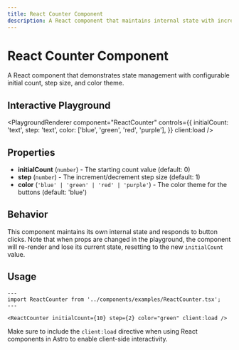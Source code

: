 ```yaml
---
title: React Counter Component
description: A React component that maintains internal state with increment and decrement functionality
---
```



# React Counter Component

A React component that demonstrates state management with configurable initial count, step size, and color theme.

## Interactive Playground

<ReactCounter initialCount={10} step={2} color="green" client:load />

<PlaygroundRenderer
  component="ReactCounter"
  controls={{
    initialCount: 'text',
    step: 'text',
    color: ['blue', 'green', 'red', 'purple'],
  }}
  client:load
/>

## Properties

- **initialCount** (`number`) - The starting count value (default: 0)
- **step** (`number`) - The increment/decrement step size (default: 1)
- **color** (`'blue' | 'green' | 'red' | 'purple'`) - The color theme for the buttons (default: 'blue')

## Behavior

This component maintains its own internal state and responds to button clicks. Note that when props are changed in the playground, the component will re-render and lose its current state, resetting to the new `initialCount` value.

## Usage

```astro
---
import ReactCounter from '../components/examples/ReactCounter.tsx';
---

<ReactCounter initialCount={10} step={2} color="green" client:load />
```

Make sure to include the `client:load` directive when using React components in Astro to enable client-side interactivity.
